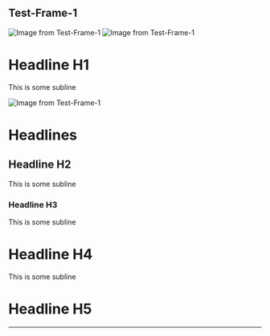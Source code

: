 ## Test-Frame-1

<Image src="/images/test-frame-1-1741983667740-VKsPtQ-0.png" width={169} height={151.89874267578125} alt="Image from Test-Frame-1" />

<Image src="/images/test-frame-1-1741983667740-VKsPtQ-1.png" width={169} height={151.89874267578125} alt="Image from Test-Frame-1" />

# Headline H1

This is some subline

<Image src="/images/test-frame-1-1741983667740-VKsPtQ-2.png" width={169} height={151.89874267578125} alt="Image from Test-Frame-1" />

# Headlines

## Headline H2

This is some subline

### Headline H3

This is some subline

# Headline H4

This is some subline

# Headline H5

---

